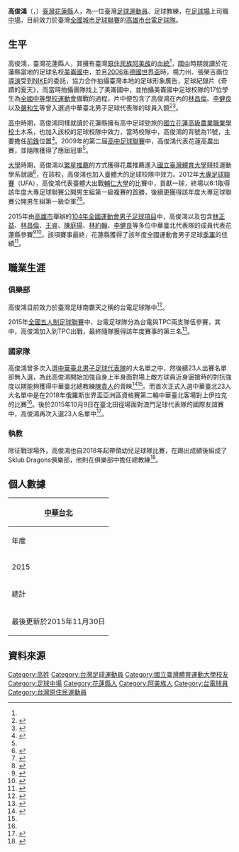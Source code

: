 {{noteta|G1=足球}}
{{Infobox football biography
| name        = 高俊鴻 <br> ''Kao Chun-Hong''
| image       = 高俊鴻 Kao Chun-Hong.jpg
| image_size  = 300px
| fullname    = 高俊鴻
| nickname    = 高俊<ref name="足巢">{{cite web|language=zh-tw|url=http://footballhometw.weebly.com/396402042640251.html|title=高俊鴻 Kao Chun-Hong|author=|publisher=足巢|date=|accessdate=2015-11-30}}</ref>
| height      = {{height|m=1.68}}<ref name="足巢"/>
| birth_date  = {{birth date and age|1991|1|31}}
| birth_place = {{TWN}}（[[中華民國|中華民國]]）花蓮縣
| position    = [[中場|中場]]
| currentclub = [[台電足球隊|台電]]<ref name="足巢"/>
| clubnumber  = 21
| years1 = 2010 – 2013
| clubs1 = [[國立臺灣體育大學|臺灣體育大學]]<ref name="足巢"/>
| caps1  =
| goals1 = 
| years2 = 2013 – 2014
| clubs2 = [[台灣國訓足球隊|國訓]]<ref name="足巢"/>
| caps2  =
| goals2 =
| years3 = 2014 –
| clubs3 = [[台電足球隊|台電]]<ref name="足巢"/>
| caps3  =
| goals3 =
| nationalyears1 = 2015 –
| nationalteam1  = [[中華台北男子足球代表隊|中華台北]]
| nationalcaps1 = 0<ref name="足巢"/>
| nationalgoals1 = 0
| pcupdate =  2015年11月30日 (UTC)
| ntupdate = 2015年11月30日 (UTC)
}}

'''高俊鴻'''（{{lang-en|Kao Chun-Hong}}，{{bd|1991年|1月31日||catIdx=Kao高}}）[[臺灣|臺灣]][[花蓮縣|花蓮縣]]人，為一位臺灣[[足球運動員|足球運動員]]、足球教練，在[[足球場|足球場]]上司職[[中場|中場]]，目前效力於臺灣[[全國城市足球聯賽|全國城市足球聯賽]]的[[高雄市|高雄市]][[台電足球隊|台電足球隊]]。

== 生平 ==
高俊鴻，臺灣花蓮縣人，其擁有臺灣[[原住民族|原住民族]][[阿美族|阿美族]]的[[血統|血統]]<ref name="足巢"/>，[[國中|國中]]時期就讀於花蓮縣當地的足球名校[[美崙國中|美崙國中]]，並且[[2006年德國世界盃|2006年德國世界盃]]時，楊力州、張榮吉兩位[[導演|導演]]受到[[NIKE|NIKE]]的委託，協力合作拍攝臺灣本地的足球形象廣告，足球紀錄片《奇蹟的夏天》，而當時拍攝團隊找上了美崙國中，並拍攝美崙國中足球校隊的17位學生為[[全國中等學校運動會|全國中等學校運動會]]備戰的過程，片中便包含了高俊鴻在內的[[林昌倫|林昌倫]]、[[李健良|李健良]]以及[[嚴和生|嚴和生]]等曾入選過中華臺北男子足球代表隊的球員入鏡<ref name="奇蹟的夏天">{{cite web|language=zh-tw|url=http://www.ettoday.net/dalemon/post/11597|title=中華男足除了歸化球員，大家還記得《奇蹟的夏天》嗎|author=張克銘|publisher=東森新聞|date=|accessdate=2015-11-05}}</ref><ref name="大專足球">{{cite web|language=zh-tw|url=http://www.uonline.nccu.edu.tw/index_content.asp?sn=4&an=8235|title=(專題)大專足球選手 前路茫茫|author=|publisher=政治大學新聞學系實習媒體|date=|accessdate=2015-11-30}}{{dead link|date=2018年5月 |bot=InternetArchiveBot |fix-attempted=yes }}</ref>。

[[高中|高中]]時期，高俊鴻同樣就讀於花蓮縣擁有高中足球勁旅的[[國立花蓮高級農業職業學校|國立花蓮高級農業職業學校]]土木系，也加入該校的足球校隊中效力，當時校隊中，高俊鴻的背號為11號，主要擔任[[前鋒|前鋒]]位置<ref name="花蓮高農">{{cite web|language=zh-tw|url=http://www.hla.hlc.edu.tw/hlawww/members/football/members.htm|title=今日足球場上英雄，明日社會場上領袖，想瞭解我嗎？請點我一下！第二屆高中足球聯賽冠軍|author=|publisher=國立花蓮高農|date=|accessdate=2015-11-05|deadurl=yes|archiveurl=https://web.archive.org/web/20160304090932/http://www.hla.hlc.edu.tw/hlawww/members/football/members.htm|archivedate=2016-03-04}}</ref>。2009年的第二屆[[高中足球聯賽|高中足球聯賽]]中，高俊鴻代表花蓮高農出賽，並隨隊獲得了應屆冠軍<ref name="花蓮高農"/>。

[[大學|大學]]時期，高俊鴻以[[繁星推薦|繁星推薦]]的方式獲得花農推薦進入[[國立臺灣體育大學|國立臺灣體育大學]]競技運動學系就讀<ref name="繁星計畫">{{cite web|language=zh-tw|url=http://www.hla.hlc.edu.tw/a001/honor/20090521_star.htm|title=賀本校98學年度升大學金榜題名|author=|publisher=國立花蓮高級農業職業學校|date=2008-05-21|accessdate=2015-11-30|deadurl=yes|archiveurl=https://web.archive.org/web/20101118023612/http://www.hla.hlc.edu.tw/a001/honor/20090521_star.htm|archivedate=2010-11-18}}</ref>，在該校，高俊鴻也加入臺體大的足球校隊中效力。2012年[[大專足球聯賽|大專足球聯賽]]（UFA），高俊鴻代表臺體大出戰[[輔仁大學|輔仁大學]]的比賽中，貢獻一球，終場以6:1取得該年度大專足球聯賽公開男生組第一級複賽的首勝，後續更獲得該年度大專足球聯賽公開男生組第一級亞軍<ref name="臺體大">{{cite web|language=zh-tw|url=http://ssu.org.tw/news/news_content.php?nid=2594&key=|title=[公開一級] UFA複賽開踢 北體、台體大開紅盤|author=|publisher=SSU大專運動資訊網|date=2012-03-04|accessdate=2015-11-30|archive-url=https://web.archive.org/web/20160304092027/http://ssu.org.tw/news/news_content.php?nid=2594&key=|archive-date=2016-03-04|dead-url=yes}}</ref><ref name="臺灣時報">{{cite web|language=zh-tw|url=http://www.twtimes.com.tw/?page=news&nid=230883|title=UFA男一級　北體擊敗銘傳|author=張添福|publisher=臺灣時報|date=2012-03-04|accessdate=2015-11-30|archive-url=https://web.archive.org/web/20120306094549/http://www.twtimes.com.tw/?page=news&nid=230883|archive-date=2012-03-06|dead-url=yes}}</ref>。

2015年由[[高雄市|高雄市]]舉辦的[[2015年中華民國全國運動會|104年全國運動會]][[中華民國104年全國運動會足球比賽|男子足球項目]]中，高俊鴻以及包含[[林正益|林正益]]、[[林昌倫|林昌倫]]、[[王睿|王睿]]、[[陳庭揚|陳庭揚]]、[[林約翰|林約翰]]、[[李健良|李健良]]等多位中華臺北代表隊的成員代表花蓮縣參賽<ref name="全運會">{{cite web|language=zh-tw|url=http://udn.com/news/story/7005/1245008-%E5%85%A8%E9%81%8B%E6%9C%83%EF%BC%8F11%E5%9C%8B%E8%85%B3%E6%95%88%E5%8A%9B-%E8%8A%B1%E8%93%AE%E8%B6%B3%E9%9A%8A%E5%85%88%E8%81%B2%E5%A5%AA%E4%BA%BA|title=全運會／11國腳效力 花蓮足隊先聲奪人|author=范振和|publisher=聯合報|date=2015-10-13|accessdate=2015-11-05|deadurl=yes|archiveurl=https://web.archive.org/web/20160304210922/http://udn.com/news/story/7005/1245008-%E5%85%A8%E9%81%8B%E6%9C%83%EF%BC%8F11%E5%9C%8B%E8%85%B3%E6%95%88%E5%8A%9B-%E8%8A%B1%E8%93%AE%E8%B6%B3%E9%9A%8A%E5%85%88%E8%81%B2%E5%A5%AA%E4%BA%BA|archivedate=2016-03-04}}</ref><ref name="更生日報">{{cite web|language=zh-tw|url=http://www.ksnews.com.tw/newsdetail_ex.php?n_id=0000832835&level2_id=104|title=花蓮史上最強足球陣容 目標全運會奪牌|author=|publisher=更生日報|date=2015-10-12|accessdate=2015-11-30}}</ref>。該項賽事最終，花蓮縣獲得了該年度全國運動會男子足球[[季軍|季軍]]的佳績<ref name="季軍">{{cite web|language=zh-tw|url=http://sport104.kh.edu.tw/public/race/Show_Game_Data_Football.aspx?id=575&rs1id=947|title=項目：男子組足球 團體賽 決賽|author=|publisher=104年全國運動會|date=2015-10-22|accessdate=2015-11-30}}{{dead link|date=十一月 2017 |bot=InternetArchiveBot }}</ref>。

== 職業生涯 ==
=== 俱樂部 ===
高俊鴻目前效力於臺灣足球南霸天之稱的台電足球隊中<ref name="伊拉克">{{cite web|language=zh-tw|url=http://www.nownews.com/n/2015/09/08/1807880|title=世足外／中華男足先發名單終於出爐！陣型4-2-3-1|author=鄭廷瑋|publisher=NOWnews|date=2015-09-08|accessdate=2015-11-30}}</ref>。

2015年[[全國五人制足球聯賽|全國五人制足球聯賽]]中，台電足球隊分為台電與TPC兩支隊伍參賽，其中，高俊鴻加入到TPC出戰，最終隨隊獲得該年度賽事的第三名<ref name="五人制">{{cite web|language=zh-tw|url=http://www.ctfa.com.tw/2015.html|title=2015五人制足球聯賽循環賽賽程表 0731更新|author=|publisher=中華民國足球協會|date=2015-07-31|accessdate=2015-11-30}}</ref>。

=== 國家隊 ===
高俊鴻曾多次入選[[中華台北男子足球代表隊|中華臺北男子足球代表隊]]的大名單之中，然後續23人出賽名單卻無入選，為此高俊鴻開始加強自身上半身面對場上敵方球員近身逼搶時的對抗強度以期能夠獲得中華臺北總教練[[陳貴人|陳貴人]]的青睞<ref name="入選國家隊">{{cite web|language=zh-tw|url=http://sports.ettoday.net/news/556853|title=高俊鴻一天打三份工不棄足球　終於中華男足正選|author=路皓惟|publisher=東森新聞雲|date=2015-08-29|accessdate=2015-11-30}}</ref><ref name="伊拉克"/>。而首次正式入選中華臺北23人大名單中是在2018年俄羅斯世界盃亞洲區資格賽第二輪中華臺北客場對上伊拉克的比賽<ref name="入選國家隊"/>。後於2015年10月9日在臺北田徑場面對澳門足球代表隊的國際友誼賽中，高俊鴻再次入選23人名單中<ref name="澳門">{{cite web|language=zh-tw|url=http://www.appledaily.com.tw/realtimenews/article/new/20151007/707200/|title=臺灣男足友誼賽戰澳門　陳柏良缺陣朱恩樂回歸|author=王毓健|publisher=台灣蘋果日報|date=2015-10-07|accessdate=2015-11-30}}</ref>。
===執教===
除征戰球場外，高俊鴻也自2018年起帶領幼兒足球隊比賽，在踢出成績後組成了Sklub Dragons俱樂部，他則在俱樂部中擔任總教練<ref>{{cite web|language=zh-tw|url=https://sports.ettoday.net/news/1869869|title=YAMAHA CUP／Sklub Dragons獲家長大力支持　小球員踢球無後顧之憂|publisher=ETtoday|author=林緯平|date=2020-12-05|accessdate=2020-12-16}}</ref>。

== 個人數據 ==
{| class="wikitable" style="text-align:center"
! colspan=4 | [[中華台北男子足球代表隊|中華台北]]
|-
!年度!!{{Tooltip|出賽|場上比賽球員}}!!進球!!{{Tooltip|參考|參考資料}}
|-
|2015||0||0
|rowspan="6"|<ref name="足巢"/>
|-
!總計||0||0
|-
!colspan="5"| 最後更新於2015年11月30日
|}

== 資料來源 ==
{{reflist|2}}

{{台電足球隊球員名單}}
{{2018年世界盃資格賽亞洲區第二輪中華台北參賽名單 (客場對伊拉克)}}
{{2018年世界盃資格賽亞洲區第二輪中華台北參賽名單 (主場對越南)}}

{{DEFAULTSORT:Kao高}}
[[Category:高姓|Category:高姓]]
[[Category:台灣足球運動員|Category:台灣足球運動員]]
[[Category:國立臺灣體育運動大學校友|Category:國立臺灣體育運動大學校友]]
[[Category:足球中場|Category:足球中場]]
[[Category:花蓮縣人|Category:花蓮縣人]]
[[Category:阿美族人|Category:阿美族人]]
[[Category:台電球員|Category:台電球員]]
[[Category:台灣原住民運動員|Category:台灣原住民運動員]]